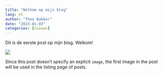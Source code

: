```yaml
---
title: "Welkom op mijn blog"
lang: nl
author: "Theo Bakker"
date: "2023-01-03"
categories: [nieuws]
---
```


Dit is de eerste post op mijn blog. Welkom!

![](thumbnail.jpg)

Since this post doesn't specify an explicit `image`, the first image in the post will be used in the listing page of posts.
